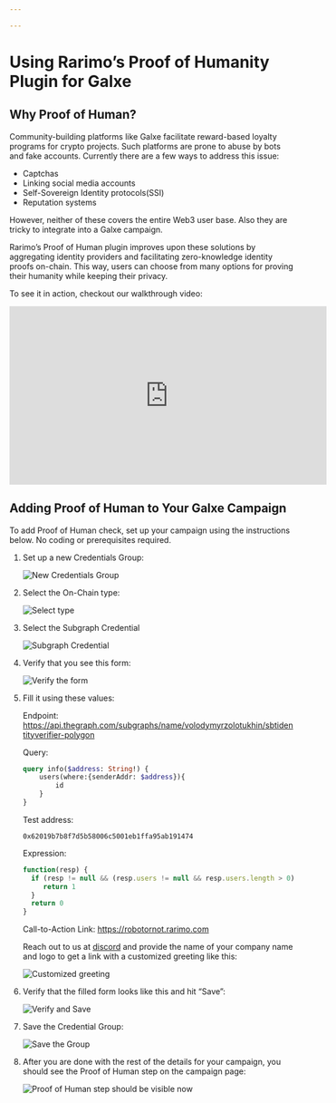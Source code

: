 ```yaml
---

---
```


# Using Rarimo’s Proof of Humanity Plugin for Galxe

## Why Proof of Human?

Community-building platforms like Galxe facilitate reward-based loyalty programs for crypto projects. Such platforms are prone to abuse by bots and fake accounts. Currently there are a few ways to address this issue:

- Captchas
- Linking social media accounts
- Self-Sovereign Identity protocols(SSI)
- Reputation systems

However, neither of these covers the entire Web3 user base. Also they are tricky to integrate into a Galxe campaign.

Rarimo’s Proof of Human plugin improves upon these solutions by aggregating identity providers and facilitating zero-knowledge identity proofs on-chain. This way, users can choose from many options for proving their humanity while keeping their privacy.

To see it in action, checkout our walkthrough video:

<iframe width="560" height="315" src="https://www.youtube.com/embed/Up8yQSZfs0k?si=vPWeoT9-EnDr0K2u" title="YouTube video player" frameborder="0" allow="accelerometer; autoplay; clipboard-write; encrypted-media; gyroscope; picture-in-picture; web-share" allowfullscreen></iframe>

## Adding Proof of Human to Your Galxe Campaign

To add Proof of Human check, set up your campaign using the instructions below. No coding or prerequisites required.

1. Set up a new Credentials Group:

    ![New Credentials Group](/img/galxe-step-1.png)

2. Select the On-Chain type:

    ![Select type](/img/galxe-step-2.png)

3. Select the Subgraph Credential

    ![Subgraph Credential](/img/galxe-step-3.png)

4. Verify that you see this form:

    ![Verify the form](/img/galxe-step-4.png)

5. Fill it using these values:

    Endpoint: https://api.thegraph.com/subgraphs/name/volodymyrzolotukhin/sbtidentityverifier-polygon

    Query:

    ```graphql
    query info($address: String!) {
        users(where:{senderAddr: $address}){
            id
        }
    }
    ```

    Test address:

    ```
    0x62019b7b8f7d5b58006c5001eb1ffa95ab191474
    ```

    Expression:

    ```jsx
    function(resp) {
      if (resp != null && (resp.users != null && resp.users.length > 0)) {
         return 1
      }
      return 0
    }
    ```

    Call-to-Action Link: https://robotornot.rarimo.com

    Reach out to us at <a href="https://discord.com/channels/1034798419614629908/1034798420713553966/1063164663216484473" target="_blank" rel="noreferrer noopener">discord</a> and provide the name of your company name and logo to get a link with a customized greeting like this:

    ![Customized greeting](/img/poh-greeting.png)

6. Verify that the filled form looks like this and hit “Save”:

    ![Verify and Save](/img/galxe-step-6.png)

7. Save the Credential Group:

    ![Save the Group](/img/galxe-step-7.png)

8. After you are done with the rest of the details for your campaign, you should see the Proof of Human step on the campaign page:

    ![Proof of Human step should be visible now](/img/galxe-step-8.png)
